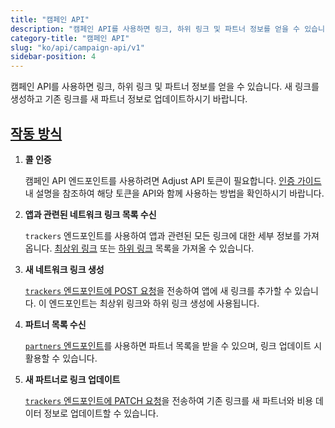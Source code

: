 ```yaml
---
title: "캠페인 API"
description: "캠페인 API를 사용하면 링크, 하위 링크 및 파트너 정보를 얻을 수 있습니다."
category-title: "캠페인 API"
slug: "ko/api/campaign-api/v1"
sidebar-position: 4
---
```


캠페인 API를 사용하면 링크, 하위 링크 및 파트너 정보를 얻을 수 있습니다. 새 링크를 생성하고 기존 링크를 새 파트너 정보로 업데이트하시기 바랍니다.

## [작동 방식](how-it-works)

1. **콜 인증**

   캠페인 API 엔드포인트를 사용하려면 Adjust API 토큰이 필요합니다. [인증 가이드](/en/api/campaign-api/authentication) 내 설명을 참조하여 해당 토큰을 API와 함께 사용하는 방법을 확인하시기 바랍니다.

2. **앱과 관련된 네트워크 링크 목록 수신**

   `trackers` 엔드포인트를 사용하여 앱과 관련된 모든 링크에 대한 세부 정보를 가져옵니다. [최상위 링크](/en/api/campaign-api/get-links) 또는 [하위 링크](/en/api/campaign-api/get-sublinks) 목록을 가져올 수 있습니다.

3. **새 네트워크 링크 생성**

   [`trackers` 엔드포인트에 POST 요청](/en/api/campaign-api/create-link)을 전송하여 앱에 새 링크를 추가할 수 있습니다. 이 엔드포인트는 최상위 링크와 하위 링크 생성에 사용됩니다.

4. **파트너 목록 수신**

   [`partners` 엔드포인트](/en/api/campaign-api/get-partners)를 사용하면 파트너 목록을 받을 수 있으며, 링크 업데이트 시 활용할 수 있습니다.

5. **새 파트너로 링크 업데이트**

   [`trackers` 엔드포인트에 PATCH 요청](/en/api/campaign-api/update-link)을 전송하여 기존 링크를 새 파트너와 비용 데이터 정보로 업데이트할 수 있습니다.
